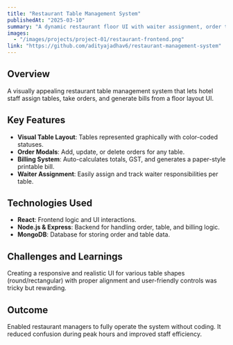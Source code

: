 ```yaml
---
title: "Restaurant Table Management System"
publishedAt: "2025-03-10"
summary: "A dynamic restaurant floor UI with waiter assignment, order tracking, and billing."
images:
  - "/images/projects/project-01/restaurant-frontend.png"
link: "https://github.com/adityajadhav6/restaurant-management-system"
---
```


## Overview

A visually appealing restaurant table management system that lets hotel staff assign tables, take orders, and generate bills from a floor layout UI.

## Key Features

- **Visual Table Layout**: Tables represented graphically with color-coded statuses.
- **Order Modals**: Add, update, or delete orders for any table.
- **Billing System**: Auto-calculates totals, GST, and generates a paper-style printable bill.
- **Waiter Assignment**: Easily assign and track waiter responsibilities per table.

## Technologies Used

- **React**: Frontend logic and UI interactions.
- **Node.js & Express**: Backend for handling order, table, and billing logic.
- **MongoDB**: Database for storing order and table data.

## Challenges and Learnings

Creating a responsive and realistic UI for various table shapes (round/rectangular) with proper alignment and user-friendly controls was tricky but rewarding.

## Outcome

Enabled restaurant managers to fully operate the system without coding. It reduced confusion during peak hours and improved staff efficiency.
